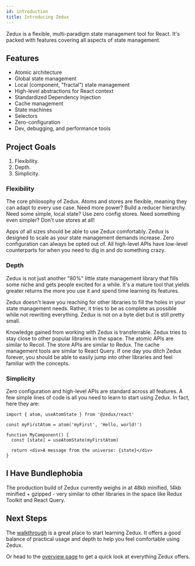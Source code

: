 ```yaml
---
id: introduction
title: Introducing Zedux
---
```


Zedux is a flexible, multi-paradigm state management tool for React. It's packed with features covering all aspects of state management.

## Features

- Atomic architecture
- Global state management
- Local (component, "fractal") state management
- High-level abstractions for React context
- Standardized Dependency Injection
- Cache management
- State machines
- Selectors
- Zero-configuration
- Dev, debugging, and performance tools

## Project Goals

1. Flexibility.
2. Depth.
3. Simplicity.

### Flexibility

The core philosophy of Zedux. Atoms and stores are flexible, meaning they can adapt to every use case. Need more power? Build a reducer hierarchy. Need some simple, local state? Use zero config stores. Need something even simpler? Don't use stores at all!

Apps of all sizes should be able to use Zedux comfortably. Zedux is designed to scale as your state management demands increase. Zero configuration can always be opted out of. All high-level APIs have low-level counterparts for when you need to dig in and do something crazy.

### Depth

Zedux is not just another "80%" little state management library that fills some niche and gets people excited for a while. It's a mature tool that yields greater returns the more you use it and spend time learning its features.

Zedux doesn't leave you reaching for other libraries to fill the holes in your state management needs. Rather, it tries to be as complete as possible while not rewriting everything. Zedux is not on a byte diet but is still pretty small.

Knowledge gained from working with Zedux is transferrable. Zedux tries to stay close to other popular libraries in the space. The atomic APIs are similar to Recoil. The store APIs are similar to Redux. The cache management tools are similar to React Query. If one day you ditch Zedux forever, you should be able to easily jump into other libraries and feel familiar with the concepts.

### Simplicity

Zero configuration and high-level APIs are standard across all features. A few simple lines of code is all you need to learn to start using Zedux. In fact, here they are:

```tsx
import { atom, useAtomState } from '@zedux/react'

const myFirstAtom = atom('myFirst', 'Hello, world!')

function MyComponent() {
  const [state] = useAtomState(myFirstAtom)

  return <div>A message from the universe: {state}</div>
}
```

## I Have Bundlephobia

The production build of Zedux currently weighs in at 48kb minified, 14kb minified + gzipped - very similar to other libraries in the space like Redux Toolkit and React Query.

## Next Steps

The [walkthrough](../walkthrough/quick-start) is a great place to start learning Zedux. It offers a good balance of practical usage and depth to help you feel comfortable using Zedux.

Or head to the [overview page](overview) to get a quick look at everything Zedux offers.
